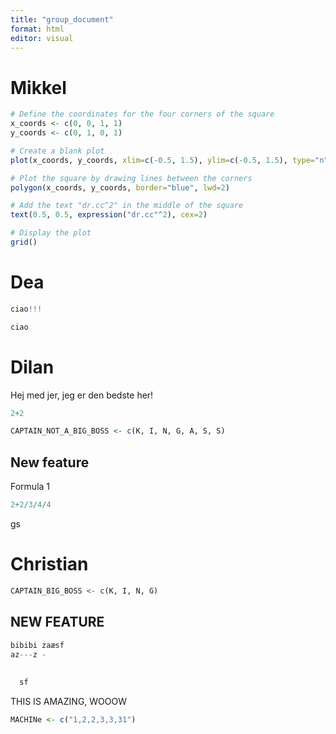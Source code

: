 ```yaml
---
title: "group_document"
format: html
editor: visual
---
```


# Mikkel

```r
# Define the coordinates for the four corners of the square
x_coords <- c(0, 0, 1, 1)
y_coords <- c(0, 1, 0, 1)

# Create a blank plot
plot(x_coords, y_coords, xlim=c(-0.5, 1.5), ylim=c(-0.5, 1.5), type="n", xlab="", ylab="")

# Plot the square by drawing lines between the corners
polygon(x_coords, y_coords, border="blue", lwd=2)

# Add the text "dr.cc^2" in the middle of the square
text(0.5, 0.5, expression("dr.cc"^2), cex=2)

# Display the plot
grid()

```

# Dea

```r
ciao!!!

```

```r
ciao
```

# Dilan

Hej med jer, jeg er den bedste her!

```r

2+2
```

```r

CAPTAIN_NOT_A_BIG_BOSS <- c(K, I, N, G, A, S, S)
```

## New feature

Formula 1

```r

2+2/3/4/4
```

gs

# Christian

```r
CAPTAIN_BIG_BOSS <- c(K, I, N, G)

```

## NEW FEATURE

```r
bibibi zaæsf 
az---z -
  
  
  sf

```

THIS IS AMAZING, WOOOW

```r
MACHINe <- c("1,2,2,3,3,31")
```

```r

```
